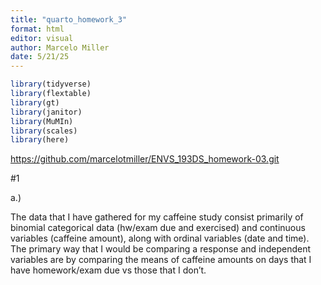 ```yaml
---
title: "quarto_homework_3"
format: html
editor: visual
author: Marcelo Miller
date: 5/21/25
---
```


```r
library(tidyverse)
library(flextable)
library(gt)
library(janitor)
library(MuMIn)
library(scales)
library(here)
```

<https://github.com/marcelotmiller/ENVS_193DS_homework-03.git>

#1

a.)

The data that I have gathered for my caffeine study consist primarily of binomial categorical data (hw/exam due and exercised) and continuous variables (caffeine amount), along with ordinal variables (date and time). The primary way that I would be comparing a response and independent variables are by comparing the means of caffeine amounts on days that I have homework/exam due vs those that I don't.

